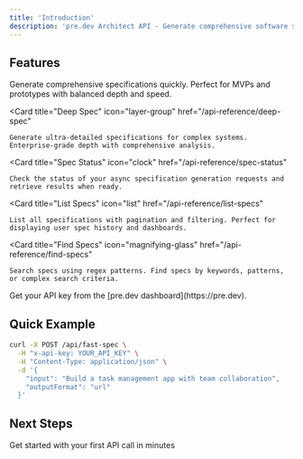 ```yaml
---
title: 'Introduction'
description: 'pre.dev Architect API - Generate comprehensive software specifications for coding agents'
---
```



## Features

<CardGroup cols={3}>
  <Card 
    title="Fast Spec" 
    icon="bolt"
    href="/api-reference/fast-spec"
  >
    Generate comprehensive specifications quickly. Perfect for MVPs and prototypes with balanced depth and speed.
  </Card>
  
  <Card 
    title="Deep Spec" 
    icon="layer-group"
    href="/api-reference/deep-spec"
  >
    Generate ultra-detailed specifications for complex systems. Enterprise-grade depth with comprehensive analysis.
  </Card>
  
  <Card 
    title="Spec Status" 
    icon="clock"
    href="/api-reference/spec-status"
  >
    Check the status of your async specification generation requests and retrieve results when ready.
  </Card>

  <Card 
    title="List Specs" 
    icon="list"
    href="/api-reference/list-specs"
  >
    List all specifications with pagination and filtering. Perfect for displaying user spec history and dashboards.
  </Card>
  
  <Card 
    title="Find Specs" 
    icon="magnifying-glass"
    href="/api-reference/find-specs"
  >
    Search specs using regex patterns. Find specs by keywords, patterns, or complex search criteria.
  </Card>
</CardGroup>


<Info>
  Get your API key from the [pre.dev dashboard](https://pre.dev).
</Info>

## Quick Example

```bash
curl -X POST /api/fast-spec \
  -H "x-api-key: YOUR_API_KEY" \
  -H "Content-Type: application/json" \
  -d '{
    "input": "Build a task management app with team collaboration",
    "outputFormat": "url"
  }'
```

## Next Steps

<CardGroup cols={2}>
  <Card 
    title="Quickstart Guide" 
    icon="rocket"
    href="/api-reference/fast-spec"
  >
    Get started with your first API call in minutes
  </Card>
</CardGroup>
